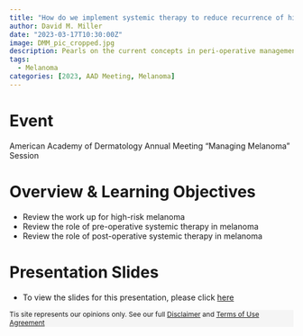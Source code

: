 ```yaml
---
title: "How do we implement systemic therapy to reduce recurrence of high-risk melanomas: from neoadjuvant to adjuvant therapy?"
author: David M. Miller
date: "2023-03-17T10:30:00Z"
image: DMM_pic_cropped.jpg
description: Pearls on the current concepts in peri-operative management of high-risk melanoma
tags: 
  - Melanoma
categories: [2023, AAD Meeting, Melanoma]
---
```


# Event
American Academy of Dermatology Annual Meeting "Managing Melanoma" Session

# Overview & Learning Objectives
- Review the work up for high-risk melanoma 
- Review the role of pre-operative systemic therapy in melanoma 
- Review the role of post-operative systemic therapy in melanoma

# Presentation Slides
- To view the slides for this presentation, please click [here](https://cutaneousoncology.io/slides/aad_annual_meeting_2023/perioperative_systemic_therapy_for_melanoma/#/section)


<div style="background-color:#F5F5F5; margin-left: 0px; padding: 0px; padding-left: 0px; font-size: 12px">
Tis site represents our opinions only. See our full [Disclaimer](ttps://www.temillerlab.io/privacy/) and [Terms of Use Agreement](ttps://www.temillerlab.io/terms/)</div>
